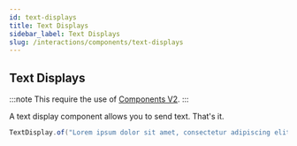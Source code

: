 ```yaml
---
id: text-displays
title: Text Displays
sidebar_label: Text Displays
slug: /interactions/components/text-displays
---
```


## Text Displays

:::note
This require the use of [Components V2](/interactions/components-v2).
:::

A text display component allows you to send text. That's it.

```java
TextDisplay.of("Lorem ipsum dolor sit amet, consectetur adipiscing elit.")
```
